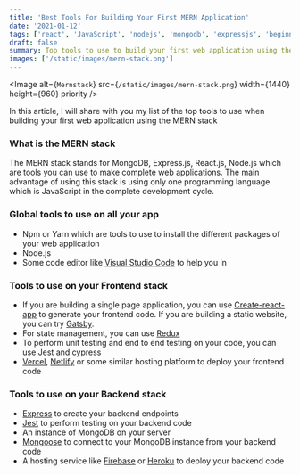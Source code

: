 ```yaml
---
title: 'Best Tools For Building Your First MERN Application'
date: '2021-01-12'
tags: ['react', 'JavaScript', 'nodejs', 'mongodb', 'expressjs', 'beginners']
draft: false
summary: Top tools to use to build your first web application using the MERN stack
images: ['/static/images/mern-stack.png']
---
```


<Image alt={`Mernstack`} src={`/static/images/mern-stack.png`} width={1440} height={960} priority />

In this article, I will share with you my list of the top tools to use when building your first web application using the MERN stack

### What is the MERN stack

The MERN stack stands for MongoDB, Express.js, React.js, Node.js which are tools you can use to make complete web applications.
The main advantage of using this stack is using only one programming language which is JavaScript in the complete development cycle.

### Global tools to use on all your app

- Npm or Yarn which are tools to use to install the different packages of your web application
- Node.js
- Some code editor like [Visual Studio Code](https://code.visualstudio.com/) to help you in

### Tools to use on your Frontend stack

- If you are building a single page application, you can use [Create-react-app](https://create-react-app.dev/) to generate your frontend code. If you are building a static website, you can try [Gatsby](https://www.gatsbyjs.com/).
- For state management, you can use [Redux](https://redux.js.org/)
- To perform unit testing and end to end testing on your code, you can use [Jest](https://www.npmjs.com/package/jest) and [cypress](https://www.cypress.io/)
- [Vercel](https://vercel.com/), [Netlify](https://www.netlify.com/) or some similar hosting platform to deploy your frontend code

### Tools to use on your Backend stack

- [Express](https://www.npmjs.com/package/express) to create your backend endpoints
- [Jest](https://www.npmjs.com/package/jest) to perform testing on your backend code
- An instance of MongoDB on your server
- [Mongoose](https://www.npmjs.com/package/mongoose) to connect to your MongoDB instance from your backend code
- A hosting service like [Firebase](https://firebase.google.com/) or [Heroku](https://www.heroku.com/) to deploy your backend code
